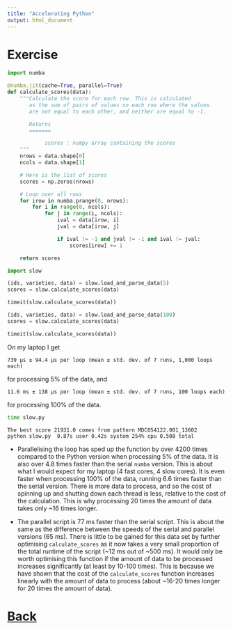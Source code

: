```yaml
---
title: "Accelerating Python"
output: html_document
---
```


# Exercise

```python
import numba

@numba.jit(cache=True, parallel=True)
def calculate_scores(data):
    """Calculate the score for each row. This is calculated
       as the sum of pairs of values on each row where the values
       are not equal to each other, and neither are equal to -1.

       Returns
       =======

            scores : numpy array containing the scores
    """
    nrows = data.shape[0]
    ncols = data.shape[1]

    # Here is the list of scores
    scores = np.zeros(nrows)

    # Loop over all rows
    for irow in numba.prange(0, nrows):
        for i in range(0, ncols):
            for j in range(i, ncols):
                ival = data[irow, i]
                jval = data[irow, j]

                if ival != -1 and jval != -1 and ival != jval:
                    scores[irow] += 1

    return scores
```

```python
import slow

(ids, varieties, data) = slow.load_and_parse_data(5)
scores = slow.calculate_scores(data)

timeit(slow.calculate_scores(data))

(ids, varieties, data) = slow.load_and_parse_data(100)
scores = slow.calculate_scores(data)

timeit(slow.calculate_scores(data))
```

On my laptop I get

```
739 µs ± 94.4 µs per loop (mean ± std. dev. of 7 runs, 1,000 loops each)
```

for processing 5% of the data, and

```
11.6 ms ± 138 µs per loop (mean ± std. dev. of 7 runs, 100 loops each)
```

for processing 100% of the data.

```bash
time slow.py
```

```
The best score 21931.0 comes from pattern MDC054122.001_13602
python slow.py  0.87s user 0.42s system 254% cpu 0.508 total
```

* Parallelising the loop has sped up the function by over 4200 times
  compared to the Python version when processing 5% of the data.
  It is also over 4.8 times faster
  than the serial `numba` version. This is about what I would expect
  for my laptop (4 fast cores, 4 slow cores).
  It is even faster when processing 100% of the data, running
  6.6 times faster than the serial version. There is more data to process,
  and so the cost of spinning up and shutting down each thread is
  less, relative to the cost of the calculation. This is why processing
  20 times the amount of data takes only ~16 times longer.

* The parallel script is 77 ms faster than the serial script. This is about
  the same as the difference between the speeds of the serial and parallel
  versions (65 ms). There is little to be gained for this data set by further optimising
  `calculate_scores` as it now takes a very small proportion of the total
  runtime of the script (~12 ms out of ~500 ms). It would only be worth
  optimising this function if the amount of data to be processed increases
  significantly (at least by 10-100 times). This is because we have
  shown that the cost of the `calculate_scores` function increases linearly
  with the amount of data to process (about ~16-20 times longer for 20
  times the amount of data).

# [Back](parallel_numba.html)
